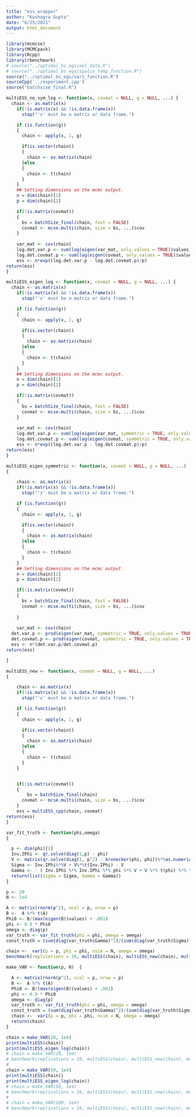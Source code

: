 ---
title: "ess_wrapper"
author: "Kushagra Gupta"
date: "6/25/2021"
output: html_document
---

```{r}
library(mcmcse)
library(MCMCpack)
library(Rcpp)
library(rbenchmark)
# source("../optimal_bs_egs/eel_data.R")
# source("../optimal_bs_egs/spatio_temp_function.R")
source("../optimal_bs_egs/var1_function.R")
sourceCpp('../experiment.cpp')
source("batchsize_final.R")
```

```{r}
multiESS_no_sym_log <- function(x, covmat = NULL, g = NULL, ...) {
  chain <- as.matrix(x)
	if(!is.matrix(x) && !is.data.frame(x))
	  stop("'x' must be a matrix or data frame.")

	if (is.function(g)) 
	{
	  chain <- apply(x, 1, g)

	  if(is.vector(chain))
	  {
	    chain <- as.matrix(chain)
	  }else
	  {
	    chain <- t(chain)
	  }
	}
	## Setting dimensions on the mcmc output. 
	n = dim(chain)[1]
	p = dim(chain)[2]

	if(!is.matrix(covmat))
	{
	  bs = batchSize_final(chain, fast = FALSE)
	  covmat <- mcse.multi(chain, size = bs, ...)$cov
	} 
	
	var_mat <- cov(chain)
	log.det.var.p <- sum(log(eigen(var_mat, only.values = TRUE)$values))
	log.det.covmat.p <- sum(log(eigen(covmat, only.values = TRUE)$values))
	ess <- n*exp((log.det.var.p - log.det.covmat.p)/p)
return(ess)
}
```


```{r}
multiESS_eigen_log <- function(x, covmat = NULL, g = NULL, ...) {
  chain <- as.matrix(x)
	if(!is.matrix(x) && !is.data.frame(x))
	  stop("'x' must be a matrix or data frame.")

	if (is.function(g)) 
	{
	  chain <- apply(x, 1, g)

	  if(is.vector(chain))
	  {
	    chain <- as.matrix(chain)
	  }else
	  {
	    chain <- t(chain)
	  }
	}
	## Setting dimensions on the mcmc output. 
	n = dim(chain)[1]
	p = dim(chain)[2]

	if(!is.matrix(covmat))
	{
	  bs = batchSize_final(chain, fast = FALSE)
	  covmat <- mcse.multi(chain, size = bs, ...)$cov
	} 
	
	var_mat <- cov(chain)
	log.det.var.p <- sum(log(eigen(var_mat, symmetric = TRUE, only.values = TRUE)$values))
	log.det.covmat.p <- sum(log(eigen(covmat, symmetric = TRUE, only.values = TRUE)$values))
	ess <- n*exp((log.det.var.p - log.det.covmat.p)/p)
return(ess)
}
```

```{r}
multiESS_eigen_symmetric <- function(x, covmat = NULL, g = NULL, ...)
{

	chain <- as.matrix(x)
	if(!is.matrix(x) && !is.data.frame(x))
	  stop("'x' must be a matrix or data frame.")

	if (is.function(g)) 
	{
	  chain <- apply(x, 1, g)

	  if(is.vector(chain))
	  {
	    chain <- as.matrix(chain)
	  }else
	  {
	    chain <- t(chain)
	  }
	}
	## Setting dimensions on the mcmc output. 
	n = dim(chain)[1]
	p = dim(chain)[2]

	if(!is.matrix(covmat))
	{
	  bs = batchSize_final(chain, fast = FALSE)
	  covmat <- mcse.multi(chain, size = bs, ...)$cov
		
	} 
	
	var_mat <- cov(chain)
  det.var.p <- prod(eigen(var_mat, symmetric = TRUE, only.values = TRUE)$values^(1/p))
  det.covmat.p <- prod(eigen(covmat, symmetric = TRUE, only.values = TRUE)$values^(1/p))
  ess <- n*(det.var.p/det.covmat.p)
return(ess)

}
```

```{r}
multiESS_new <- function(x, covmat = NULL, g = NULL, ...)
{

	chain <- as.matrix(x)
	if(!is.matrix(x) && !is.data.frame(x))
	  stop("'x' must be a matrix or data frame.")

	if (is.function(g)) 
	{
	  chain <- apply(x, 1, g)

	  if(is.vector(chain))
	  {
	    chain <- as.matrix(chain)
	  }else
	  {
	    chain <- t(chain)
	  }
	}


	if(!is.matrix(covmat))
	{
		bs = batchSize_final(chain)
	  covmat <- mcse.multi(chain, size = bs, ...)$cov
	} 
	ess = multiESS_cpp(chain, covmat)
return(ess)
}
```

```{r}
var_fit_truth <- function(phi,omega)
{

  p <- dim(phi)[2]
  Inv.IPhi <- qr.solve(diag(1,p) - phi)
  V <- matrix(qr.solve(diag(1, p^2) - kronecker(phi, phi))%*%as.numeric(omega), nrow = p, ncol = p)
  Sigma <- Inv.IPhi%*%V + V%*%t(Inv.IPhi) - V
  Gamma <- - ( Inv.IPhi %*% Inv.IPhi %*% phi %*% V + V %*% t(phi) %*% t(Inv.IPhi) %*% t(Inv.IPhi) )
  return(list(Sigma = Sigma, Gamma = Gamma))
}

p <- 20
N <- 1e4

A <- matrix(rnorm(p^2), ncol = p, nrow = p)
B <-  A %*% t(A)
Phi0 <- B/(max(eigen(B)$values) + .001)
phi <- 0.9 * Phi0
omega <- diag(p)
var_truth <- var_fit_truth(phi = phi, omega = omega)
const_truth = (sum(diag(var_truth$Gamma)^2)/(sum(diag(var_truth$Sigma)^2)))^(1/3)

```

```{r, cache = TRUE}
chain <-  var1(p = p, phi = phi, nsim = N, omega = omega)
benchmark(replications = 10, multiESS(chain), multiESS_new(chain), multiESS_eigen_log(chain), multiESS_eigen_symmetric(chain), multiESS_no_sym_log(chain))
```
```{r}
make_VAR <- function(p, N)  {

  A <- matrix(rnorm(p^2), ncol = p, nrow = p)
  B <-  A %*% t(A)
  Phi0 <- B/(max(eigen(B)$values) + .001)
  phi <- 0.9 * Phi0
  omega <- diag(p)
  var_truth <- var_fit_truth(phi = phi, omega = omega)
  const_truth = (sum(diag(var_truth$Gamma)^2)/(sum(diag(var_truth$Sigma)^2)))^(1/3)
  chain <-  var1(p = p, phi = phi, nsim = N, omega = omega)
  return(chain)
}
```

```{r, cache=TRUE}
chain = make_VAR(20, 1e4)
print(multiESS(chain))
print(multiESS_eigen_log(chain))
# chain = make_VAR(20, 1e4)
# benchmark(replications = 10, multiESS(chain), multiESS_new(chain), multiESS_eigen_log(chain), multiESS_eigen_symmetric(chain), multiESS_no_sym_log(chain))
# 
chain = make_VAR(50, 1e4)
print(multiESS(chain))
print(multiESS_eigen_log(chain))
# chain = make_VAR(50, 1e4)
# benchmark(replications = 10, multiESS(chain), multiESS_new(chain), multiESS_eigen_log(chain), multiESS_eigen_symmetric(chain), multiESS_no_sym_log(chain))
# 
# chain = make_VAR(100, 1e4)
# benchmark(replications = 10, multiESS(chain), multiESS_new(chain), multiESS_eigen_log(chain), multiESS_eigen_symmetric(chain), multiESS_no_sym_log(chain))

```


<!-- ```{r, cache = TRUE} -->
<!-- N = 1e5 -->
<!-- chain <- spatio_temp(N = N, verbose = FALSE) -->
<!-- benchmark(replications = 10, multiESS(chain), multiESS_new(chain), multiESS_eigen_log(chain), multiESS_eigen_symmetric(chain)) -->
<!-- ``` -->

<!-- ```{r, cache = TRUE} -->
<!-- data(Anguilla_train) -->
<!-- N = 1e6 -->
<!-- chain <- MCMClogit(formula = Angaus~ 1 + . , data = dat, seed = floor(runif(1,0,100)), burnin = 0, mcmc = N, thin = 1, B0 = 1/100, tune = .8) -->
<!-- benchmark(replications = 10, multiESS(chain), multiESS_new(chain), multiESS_eigen_log(chain), multiESS_eigen_symmetric(chain)) -->
<!-- ``` -->


